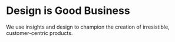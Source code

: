 # Design is Good Business

We use insights and design to champion the creation of irresistible, customer-centric products.